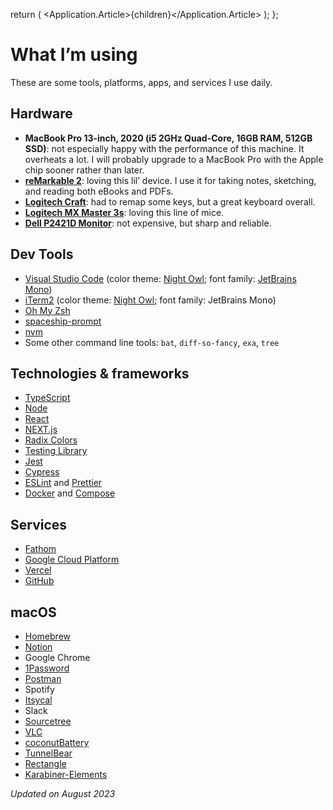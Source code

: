 
  return (
    <Application>
      <Application.Article>{children}</Application.Article>
    </Application>
  );
};

# What I’m using

<Text size="l">These are some tools, platforms, apps, and services I use daily.</Text>

## Hardware

- **MacBook Pro 13-inch, 2020 (i5 2GHz Quad-Core, 16GB RAM, 512GB SSD)**: not especially happy with the performance of
  this machine. It overheats a lot. I will probably upgrade to a MacBook Pro with the Apple chip sooner rather than
  later.
- [**reMarkable 2**](https://remarkable.com/): loving this lil’ device. I use it for taking notes, sketching, and
  reading both eBooks and PDFs.
- [**Logitech Craft**](https://www.logitech.com/es-es/products/keyboards/craft.html): had to remap some keys, but a
  great keyboard overall.
- [**Logitech MX Master 3s**](https://www.logitech.com/en-us/products/mice/mx-master-3s.html): loving this line of mice.
- [**Dell P2421D Monitor**](https://www.dell.com/en-us/work/shop/dell-24-monitor-p2421d/apd/210-aull): not expensive,
  but sharp and reliable.

## Dev Tools

- [Visual Studio Code][vscode] (color theme: [Night Owl][nightowl]; font family: [JetBrains Mono][mono])
- [iTerm2][iterm] (color theme: [Night Owl][iterm-nightowl]; font family: JetBrains Mono)
- [Oh My Zsh][ohmyzsh]
- [spaceship-prompt][spaceship]
- [nvm][nvm]
- Some other command line tools: `bat`, `diff-so-fancy`, `exa`, `tree`

## Technologies & frameworks

- [TypeScript](https://www.typescriptlang.org/)
- [Node](https://nodejs.org/en/)
- [React](https://reactjs.org/)
- [NEXT.js](https://nextjs.org/)
- [Radix Colors](https://www.radix-ui.com/colors)
- [Testing Library](https://testing-library.com/)
- [Jest](https://jestjs.io/)
- [Cypress](https://www.cypress.io/)
- [ESLint](https://eslint.org/) and [Prettier](https://prettier.io/)
- [Docker](https://www.docker.com/products/docker-desktop) and [Compose](https://docs.docker.com/compose/)

## Services

- [Fathom](https://usefathom.com)
- [Google Cloud Platform](https://cloud.google.com/)
- [Vercel](https://vercel.com/)
- [GitHub](https://github.com/codecoolture)

## macOS

- [Homebrew][homebrew]
- [Notion](https://www.notion.so/)
- Google Chrome
- [1Password](https://1password.com/)
- [Postman](https://www.postman.com/)
- Spotify
- [Itsycal](https://www.mowglii.com/itsycal/)
- Slack
- [Sourcetree](https://www.sourcetreeapp.com/)
- [VLC](https://www.videolan.org/vlc/index.html)
- [coconutBattery](https://www.coconut-flavour.com/coconutbattery/)
- [TunnelBear](https://www.tunnelbear.com/)
- [Rectangle](https://rectangleapp.com/)
- [Karabiner-Elements](https://karabiner-elements.pqrs.org/)

_Updated on August 2023_

[vscode]: https://code.visualstudio.com/
[nightowl]: https://marketplace.visualstudio.com/items?itemName=sdras.night-owl
[mono]: https://www.jetbrains.com/lp/mono/
[iterm]: https://www.iterm2.com/
[iterm-nightowl]: https://github.com/jsit/night-owl-iterm2-theme
[homebrew]: https://brew.sh/
[ohmyzsh]: https://github.com/ohmyzsh/ohmyzsh
[nvm]: https://github.com/nvm-sh/nvm
[spaceship]: https://spaceship-prompt.sh/
